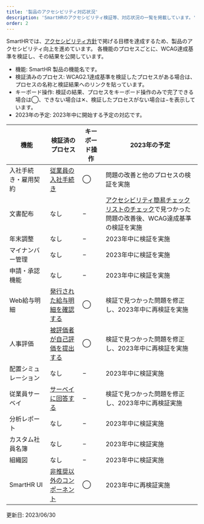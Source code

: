 ```yaml
---
title: '製品のアクセシビリティ対応状況'
description: 'SmartHRのアクセシビリティ検証等、対応状況の一覧を掲載しています。'
order: 2 
---
```



SmartHRでは、[アクセシビリティ方針](__TBD__)で掲げる目標を達成するため、製品のアクセシビリティ向上を進めています。
各機能のプロセスごとに、WCAG達成基準を検証し、その結果を公開しています。

* 機能: SmartHR 製品の機能名です。
* 検証済みのプロセス: WCAG2.1達成基準を検証したプロセスがある場合は、プロセスの名称と検証結果へのリンクを貼っています。
* キーボード操作: 検証の結果、プロセスをキーボード操作のみで完了できる場合は◯、できない場合は✕、検証したプロセスがない場合は−を表示しています。
* 2023年の予定: 2023年中に開始する予定の対応です。

<!-- 順序は https://smarthr.jp/function/ に合わせている-->

<Table>
  <thead>
    <tr>
      <Th>機能</Th>
      <Th>検証済のプロセス</Th>
      <Th>キーボード操作</Th>
      <Th>2023年の予定</Th>
    </tr>
  </thead>
  <tbody>
    <tr>
      <td>
        入社手続き・雇用契約
      </td>
      <td>
        <a href="./agreement/202306/">従業員の入社手続き</a>
      </td>
      <td>
        ◯
      </td>
      <td>
        問題の改善と他のプロセスの検証を実施</td>
    </tr>
    <tr>
      <td>
        文書配布
      </td>
      <td>
        なし
      </td>
      <td>
        −
      </td>
      <td>
        <a href="__TBD__">アクセシビリティ簡易チェックリストのチェック</a>で見つかった問題の改善後、WCAG達成基準の検証を実施
      </td>
    </tr>
    <tr>
      <td>
        年末調整
      </td>
      <td>
        なし
      </td>
      <td>
        −
      </td>
      <td>
        2023年中に検証を実施
      </td>
    </tr>
    <tr>
      <td>
        マイナンバー管理
      </td>
      <td>
        なし
      </td>
      <td>
        −
      </td>
      <td>
        2023年中に検証を実施
      </td>
    </tr>
    <tr>
      <td>
        申請・承認機能
      </td>
      <td>
        なし
      </td>
      <td>
        −
      </td>
      <td>
        2023年中に検証を実施</td>
    </tr>
    <tr>
      <td>
        Web給与明細
      </td>
      <td>
        <a href="__TBD__">発行された給与明細を確認する</a>
      </td>
      <td>
        ◯
      </td>
      <td>
        検証で見つかった問題を修正し、2023年中に再検証を実施</td>
    </tr>
    <tr>
      <td>
        人事評価
      </td>
      <td>
        <a href="__TBD__">被評価者が自己評価を提出する</a>
      </td>
      <td>
        ◯
      </td>
      <td>
        検証で見つかった問題を修正し、2023年中に再検証を実施</td>
    </tr>
    <tr>
      <td>
        配置シミュレーション
      </td>
      <td>
        なし
      </td>
      <td>
        −
      </td>
      <td>
        2023年中に検証実施
      </td>
    </tr>
    <tr>
      <td>
        従業員サーベイ
      </td>
      <td>
        <a href="__TBD__">サーベイに回答する</a>
      </td>
      <td>
        −
      </td>
      <td>
        検証で見つかった問題を修正し、2023年中に再検証実施</td>
    </tr>
    <tr>
      <td>
        分析レポート
      </td>
      <td>
        なし
      </td>
      <td>
        −
      </td>
      <td>
        2023年中に検証実施
      </td>
    </tr>
    <tr>
      <td>
        カスタム社員名簿
      </td>
      <td>
        なし
      </td>
      <td>
        −
      </td>
      <td>
        2023年中に検証実施
      </td>
    </tr>
    <tr>
      <td>
        組織図
      </td>
      <td>
        なし
      </td>
      <td>
        −
      </td>
      <td>
        2023年中に検証実施
      </td>
    </tr>
    <tr>
      <td>
        SmartHR UI
      </td>
      <td>
        <a href="https://smarthr.design/accessibility/test/202112/">非推奨以外のコンポーネント</a>
      </td>
      <td>
        ◯
      </td>
      <td>
        2023年中に再検証実施
      </td>
    </tr>
  </tbody>
</Table>

更新日: <time datatime="2023-06-30">2023/06/30</time>